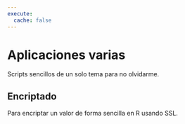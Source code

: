 ```yaml
---
execute:
  cache: false
---
```


# Aplicaciones varias

Scripts sencillos de un solo tema para no olvidarme.

## Encriptado

Para encriptar un valor de forma sencilla en R usando SSL.
